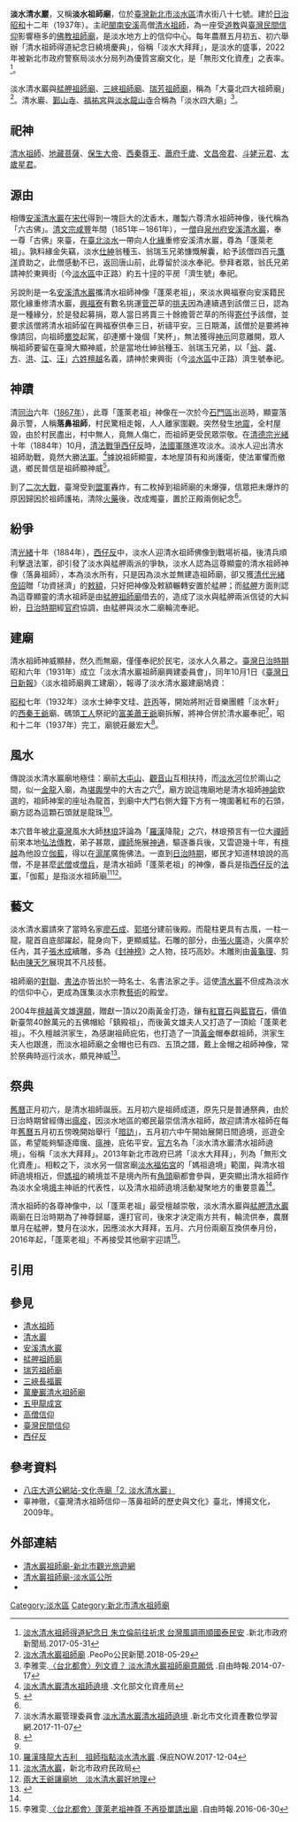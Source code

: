 {{東亞廟宇
| name = 淡水清水巖
| img = file:淡水清水巖.jpg
| img_capt = [[新北市|新北市]][[淡水區|淡水區]]清水祖師廟
| image_width = 260px
| location = [[新北市|新北市]][[淡水區|淡水區]]清水街87號
| god = [[清水祖師|清水祖師]]
| type = 
| struct = 臺灣傳統宮廟
| open_year = 1937年
| cere_date = 農曆五月初六（清水祖師得道日）
| people =
| cultural_collection = 良好
}}

'''淡水清水巖'''，又稱'''淡水祖師廟'''，位於[[臺灣|臺灣]][[新北市|新北市]][[淡水區|淡水區]]清水街八十七號。建於[[台灣日治時期|日治]][[昭和|昭和]]十二年（1937年）。主祀[[閩南|閩南]][[安溪|安溪]]高僧[[清水祖師|清水祖師]]，為一座受[[道教|道教]]與[[臺灣民間信仰|臺灣民間信仰]]影響極多的[[佛教|佛教]][[祖師廟|祖師廟]]，是淡水地方上的信仰中心。每年農曆五月初五、初六舉辦「清水祖師得道紀念日繞境慶典」，俗稱「淡水大拜拜」，是淡水的盛事，2022年被新北市政府警察局淡水分局列為優質宮廟文化，是「無形文化資產」之表率。<ref>[https://www.ntpc.gov.tw/ch/home.jsp?id=28&parentpath=0,6,27&mcustomize=news_view.jsp&dataserno=201705310010&mserno=201309160001 淡水清水祖師得道紀念日 朱立倫前往祈求 台灣風調雨順國泰民安] {{Wayback|url=https://www.ntpc.gov.tw/ch/home.jsp?id=28&parentpath=0,6,27&mcustomize=news_view.jsp&dataserno=201705310010&mserno=201309160001 |date=20210124134813 }}.新北市政府新聞局.2017-05-31</ref>。

淡水清水巖與[[艋舺祖師廟|艋舺祖師廟]]、[[三峽祖師廟|三峽祖師廟]]、[[瑞芳祖師廟|瑞芳祖師廟]]，稱為「大臺北四大祖師廟」<ref>[https://www.peopo.org/news/368243  淡水清水巖祖師廟] {{Wayback|url=https://www.peopo.org/news/368243 |date=20180623193934 }}.PeoPo公民新聞.2018-05-29</ref>。清水巖、[[鄞山寺|鄞山寺]]、[[淡水福佑宮|福祐宮]]與[[淡水龍山寺|淡水龍山寺]]合稱為「淡水四大廟」<ref>李雅雯.[http://news.ltn.com.tw/news/local/paper/796733 〈台北都會〉列文資？ 淡水清水巖祖師廟意願低] {{Wayback|url=http://news.ltn.com.tw/news/local/paper/796733 |date=20180221101228 }}.自由時報.2014-07-17</ref>。

== 祀神 ==
[[清水祖師|清水祖師]]、[[地藏菩薩|地藏菩薩]]、[[保生大帝|保生大帝]]、[[西秦尊王|西秦尊王]]、[[蕭望之|蕭府千歲]]、[[文昌帝君|文昌帝君]]、[[斗姥元君|斗姥元君]]、[[太歲星君|太歲星君]]。

== 源由 ==
相傳[[安溪清水巖|安溪清水巖]]在[[宋代|宋代]]得到一塊巨大的沈香木，雕製六尊清水祖師神像，後代稱為「六古佛」。[[清文宗|清文宗]][[咸豐|咸豐]]年間（1851年－1861年），一[[僧|僧]]自[[泉州府|泉州府]][[安溪清水巖|安溪清水巖]]，奉一尊「古佛」來臺，在[[臺北|臺北]][[淡水區|淡水]]一帶向人[[化緣|化緣]]重修安溪清水巖，尊為「蓬萊老祖」。孰料緣金失竊，淡水[[仕紳|仕紳]]翁種玉、翁瑞玉兄弟慷慨解囊，給予該僧四百元[[鷹洋|鷹洋]]資助之，此僧感動不已，返回唐山前，此尊留於淡水奉祀。參拜者眾，翁氏兄弟請神於東興街（今[[淡水區|淡水區]]中正路）約五十[[坪|坪]]的平房「濟生號」奉祀。

另說則是一名[[安溪清水巖|安溪清水巖]]攜清水祖師神像「蓬萊老祖」，來淡水興福寮向安溪籍民眾化緣重修清水巖，[[興福寮|興福寮]]有數名挑運[[菅芒|菅芒]]草的[[挑夫|挑夫]]因為連續遇到該僧三日，認為是一種緣分，於是發起募捐，眾人當日將賣三十餘擔菅芒草的所得[[寄付|寄付]]予該僧，並要求該僧將清水祖師留在興福寮供奉三日，祈禱平安。三日期滿，該僧於是要將神像請回，向祖師[[擲筊|擲筊]]起駕，卻連擲十幾個「笑杯」，無法獲得[[神示|神示]]同意離開，眾人稱祖師要留在臺灣大顯神威，於是當地仕紳翁種玉、翁瑞玉兄弟，以「[[翁姓|翁]]、[[龚姓|龚]]、[[方姓|方]]、[[洪姓|洪]]、[[江姓|江]]、[[汪姓|汪]]」[[六桂堂|六姓檀越]]名義，請神於東興街（今[[淡水區|淡水區]]中正路）濟生號奉祀。

== 神蹟 ==
清[[同治|同治]]六年（[[1867年|1867年]]），此尊「蓬萊老祖」神像在一次於今[[石門區|石門區]]出巡時，顯靈落鼻示警，人稱'''落鼻祖師'''，村民驚相走報，人人離家圍觀。突然發生[[地震|地震]]，全村屋毀，由於村民盡出，村中無人，竟無人傷亡，而祖師更受民眾崇敬。在[[清德宗|清德宗]][[光緒|光緒]]十年（1884年）10月，[[清法戰爭|清法戰爭]][[西仔反|西仔反]]時，[[法國|法國]][[軍隊|軍隊]]進攻淡水。淡水人迎出清水祖師助戰，竟然大勝[[法軍|法軍]]。<ref name="#1">[https://nchdb.boch.gov.tw/assets/overview/folklore/20130130000002 淡水清水巖清水祖師遶境] {{Wayback|url=https://nchdb.boch.gov.tw/assets/overview/folklore/20130130000002 |date=20200101030345 }}.文化部文化資產局</ref>據說祖師顯靈，本地屋頂有和尚護衛，使法軍懼而撤退，鄉民普信是祖師顯神威<ref name="神明">{{cite journal|author1=黃其豪|title=神明落鼻 傳說預告災厄|url=http://news.ltn.com.tw/news/society/paper/307951|work=自由時報|date=2009-06-02|journal=|access-date=2018-08-02|archive-date=2021-01-24|archive-url=https://web.archive.org/web/20210124134820/https://news.ltn.com.tw/news/society/paper/307951|dead-url=no}}</ref>。

到了[[二次大戰|二次大戰]]，臺灣受到[[盟軍|盟軍]]轟炸，有二枚掉到祖師廟的未爆彈，信眾把未爆炸的原因歸因於祖師護祐，清除[[火藥|火藥]]後，改成燭臺，置於正殿兩側紀念<ref name="神明"/>。

== 紛爭 ==
清[[光緒|光緒]]十年（1884年），[[西仔反|西仔反]]中，淡水人迎清水祖師佛像到戰場祈福，後清兵順利擊退法軍，卻引發了淡水與艋舺兩派的爭執，淡水人認為這尊顯靈的清水祖師神像（落鼻祖師），本為淡水所有，只是因為淡水並無建造祖師廟，卻又獲[[清代|清代]][[光緒帝|光緒帝]][[詔|詔]]贈「功資拯濟」的[[敕額|敕額]]，只好把神像及敕額輾轉安置於艋舺；而[[艋舺|艋舺]]方面則認為這尊顯靈的清水祖師是由[[艋舺祖師廟|艋舺祖師廟]]借去的，造成了淡水與艋舺兩派信徒的大糾紛，[[台灣日治時期|日治時期]]經[[官府|官府]]協調，由艋舺與淡水二廟輪流奉祀。

== 建廟 ==
清水祖師神威顯赫，然久而無廟，僅僅奉祀於民宅，淡水人久慕之。[[臺灣日治時期|臺灣日治時期]]昭和六年（1931年）成立「淡水清水巖祖師廟興建委員會」，同年10月1日《[[臺灣日日新報|臺灣日日新報]]》〈淡水祖師廟興工建廟〉，報導了淡水清水巖建廟鳩資：

{{cquote|淡水街崇祀清水祖師，神靈顯赫，信仰者甚多。惟廟宇係以民家充用，且甚狹窄，故每年祭典之日，參拜者輒擁擠不開，交通為之杜絕。於是該地士商每次提議別建廟宇，以壯觀瞻，然久議未果。者番，幸[[李文珪|李文珪]]氏等熱心鼓舞，擇定廟地，請官批認，遂於中秋前二日，由發起人等，邀集該地有志數十名，開建築磋商會於信用組合樓上，先由管理人陳有生氏起述開會辭，然後選任建築委員，[[許丙|許丙]]氏為委員長，[[汪明燦|汪明燦]]氏為副。其他[[盧阿山|盧阿山]]、[[李文珪|李文珪]]、[[吳傳宗|吳傳宗]]、[[雷俊臣|雷俊臣]]……諸氏，皆為常務委員，即時協議建築諸事宜，滿場贊成通過。建築事務所設於淡水信用組合內，四方善信，有志[[香火錢|寄附]]者，可向該事務所報明-{云}-。}}

[[昭和|昭和]]七年（1932年）淡水士紳李文珪、[[許丙|許丙]]等，開始將附近音樂團體「淡水軒」的[[西秦王爺|西秦王爺]]廟、碼頭[[工人|工人]]祭祀的[[蕭望之|富美蕭王爺]]廟拆解，將神合併於清水巖奉祀<ref>淡水清水巖管理委員會.[http://www.newtaipeiheritage.tw/Item/Detail/56d6c052-bd87-4bb1-b177-308587e53599 淡水清水巖清水祖師遶境] {{Wayback|url=http://www.newtaipeiheritage.tw/Item/Detail/56d6c052-bd87-4bb1-b177-308587e53599 |date=20210124134854 }}.新北市文化資產數位學習網.2017-11-07</ref>，昭和十二年（1937年）完工，廟貌莊嚴宏大<ref name="好廟">{{cite journal|1=|title=廟宇通 淡水清水巖|url=https://miao.temple01.com/about.php?tpl=d10b377|work=臺灣好廟網|journal=|access-date=2018-08-02|archive-date=2021-01-24|archive-url=https://web.archive.org/web/20210124134844/https://miao.temple01.com/about.php?tpl=d10b377|dead-url=no}}</ref>。

== 風水 ==
傳說淡水清水巖廟地極佳：廟前[[大屯山|大屯山]]、[[觀音山_(新北市)|觀音山]]互相扶持，而[[淡水河|淡水河]]位於兩山之間，似一[[金龍|金龍]]入廟，為[[堪輿學|堪輿學]]中的大吉之穴<ref name="好廟"/>，廟方說這塊廟地是清水祖師[[神諭|神諭]]欽選的，祖師神案的座址為龍首，到廟中大門右側大鐘下方有一塊圍著紅布的石頭，廟方認為這顆石頭就是龍珠<ref>[https://bobee.nownews.com/20171204-16129 羅漢降龍大吉利　祖師指點淡水清水巖] {{Wayback|url=https://bobee.nownews.com/20171204-16129 |date=20210124134835 }}.保庇NOW.2017-12-04</ref>。

本穴昔年被[[北臺灣|北臺灣]]風水大師[[林琅|林琅]]評論為「[[羅漢|羅漢]]降龍」之穴，林琅預言有一位大[[禪師|禪師]]前來本地[[弘法|弘法]][[傳教|傳教]]，弟子甚眾，[[禪師|禪師]]施展[[神通|神通]]，驅逐番兵後，又雲遊幾十年，有[[檀越|檀越]]為他設立[[伽藍|伽藍]]，得以在[[滬尾|滬尾]]廣施佛法。一直到[[台灣日治時期|日治時期]]，鄉民才知道林琅說的高僧，不是甚麼[[武僧|武僧]]或[[僧兵|僧兵]]，是清水祖師「蓬萊老祖」的神像，番兵是指[[西仔反|西仔反]]的[[法軍|法軍]]，「伽藍」是指淡水祖師廟<ref>[https://www.ca.ntpc.gov.tw/ImageAndArticle/Details/46?wnd_id=131 淡水清水巖]，新北市政府民政局 </ref><ref>[https://today.line.me/tw/v2/article/07mR7P 兩大王爺讓廟地　淡水清水巖好地理]</ref>。

== 藝文 ==
淡水清水巖請來了當時名家[[廖石成|廖石成]]、[[郭塔|郭塔]]分建前後殿。而龍柱更具有古風，一柱一龍，龍首自底部躍起，龍身向下，更顯威猛。石雕的部分，由[[張火廣|張火廣]]造，火廣卒於任內，其子[[張木成|張木成]]續雕，多為《[[封神榜|封神榜]]》之人物，技巧高妙。木雕則由[[黃龜理|黃龜理]]、剪黏由[[陳天乞|陳天乞]]展現其不凡技藝。

祖師廟的[[對聯|對聯]]、[[書法|書法]]亦皆出於一時名士、名書法家之手。這使[[清水巖|清水巖]]不但成為淡水的信仰中心，更成為匯集淡水宗教[[藝術|藝術]]的殿堂。

2004年[[檀越|檀越]]黃文雄[[還願|還願]]，贈獻一頂以20兩黃金打造，鑲有[[紅寶石|紅寶石]]與[[藍寶石|藍寶石]]，價值新臺幣40餘萬元的五佛帽給「鎮殿祖」，而後黃文雄夫人又打造了一頂給「蓬萊老祖」。不久檀越洪家生，為感謝祖師庇佑，也打造了一頂[[黃金|黃金]]帽奉獻祖師，洪家生夫人也跟進，而淡水祖師廟之金帽也已有四、五頂之譜，戴上金帽之祖師神像，常於祭典時巡行淡水，頗見神威<ref name="金冠">{{cite journal|author1=黃其豪|title=〈台北都會〉淡水文藝節 神明戴金冠|url=http://news.ltn.com.tw/news/local/paper/73482|work=自由時報|date=2006-05-26|journal=|access-date=2018-08-02|archive-date=2021-01-24|archive-url=https://web.archive.org/web/20210124134843/https://news.ltn.com.tw/news/local/paper/73482|dead-url=no}}</ref>。

== 祭典 ==
{{tw monument
|name=淡水清水巖清水祖師遶境
|formername=
|image=
|imagename=
|othername=
|formalname=
|level=民俗
|class=儀式、祭典、節慶
|time=
|destroyed=
|date=
|material= 
|location=新北市淡水區
|when= 每年[[農曆|農曆]]五月初六
|quantity=
|website=
|reg_url=https://nchdb.boch.gov.tw/assets/overview/folklore/20130130000002
}}
[[舊曆|舊曆]]正月初六，是清水祖師誕辰。五月初六是祖師成道，原先只是普通祭典，由於日治時期曾經傳出[[瘟疫|瘟疫]]，因淡水地區的鄉民最崇信清水祖師，故迎請清水祖師在每年[[舊曆|舊曆]]五月初五傍晚開始舉行「[[暗訪|暗訪]]」，五月初六中午開始展開日間遶境，巡遊全區，希望能夠驅逐瘴癘、[[瘟神|瘟神]]，庇佑平安。[[官方|官方]]名為「淡水清水巖清水祖師遶境」，俗稱「淡水大拜拜」。2013年新北市政府已將「淡水大拜拜」，列為「無形文化資產」。相較之下，淡水另一個宮廟[[淡水福佑宮|淡水福佑宮]]的「媽祖遶境」範圍，與清水祖師遶境相近，但[[媽祖|媽祖]]的繞境並不是境內所有[[角頭|角頭]]廟都會參與，更突顯出清水祖師作為淡水全境[[境主|境主]]神祇的代表性，以及清水祖師遶境活動凝聚地方的重要意義<ref name="#1"/>。

清水祖師的各尊神像中，以「蓬萊老祖」最受檀越崇敬，淡水清水巖與[[艋舺清水巖|艋舺清水巖]]兩廟在日治時期為了神尊歸屬，還打官司，後來才決定兩方共有，輪流供奉，農曆單月在艋舺，雙月在淡水，因應淡水大拜拜，五月、六月份兩廟互換供奉月份，2016年起，「蓬萊老祖」不再接受其他廟宇迎請<ref>李雅雯.[http://news.ltn.com.tw/news/local/paper/1006015 〈台北都會〉蓬萊老祖神尊 不再掛單請出廟] {{Wayback|url=http://news.ltn.com.tw/news/local/paper/1006015 |date=20210124134847 }}.自由時報.2016-06-30</ref>。

== 引用 ==
{{Reflist}}

==參見==
*[[清水祖師|清水祖師]]
*[[清水巖|清水巖]]
*[[安溪清水巖|安溪清水巖]]
*[[艋舺祖師廟|艋舺祖師廟]]
*[[瑞芳祖師廟|瑞芳祖師廟]]
*[[三峽長福巖|三峽長福巖]]
*[[萬慶巖清水祖師廟|萬慶巖清水祖師廟]]
*[[五甲龍成宮|五甲龍成宮]]
*[[高僧信仰|高僧信仰]]
*[[臺灣民間信仰|臺灣民間信仰]]
*[[西仔反|西仔反]]

==參考資料==
{{commons category|Tamsui Qingshui Temple}}
*[https://web.archive.org/web/20071202163150/http://www.918.org.tw/temple3/view.asp?id=3 八庄大道公網站-文化寺廟「2. 淡水清水巖」]
*辜神徹，《臺灣清水祖師信仰－落鼻祖師的歷史與文化》臺北，博揚文化，2009年。

==外部連結==
*[https://tour.ntpc.gov.tw/zh-tw/Attraction/Detail?wnd_id=60&id=110432 清水巖祖師廟-新北市觀光旅遊網] {{Wayback|url=https://tour.ntpc.gov.tw/zh-tw/Attraction/Detail?wnd_id=60&id=110432 |date=20210126220233 }}
*[https://www.tamsui.ntpc.gov.tw/content/?parent_id=10218 清水巖祖師廟-淡水區公所] {{Wayback|url=https://www.tamsui.ntpc.gov.tw/content/?parent_id=10218 |date=20210302164135 }}
*{{facebook|Qingzhaocheng|新北市淡水清昭誠祖師會}}


[[Category:淡水區|Category:淡水區]]
[[Category:新北市清水祖師廟|Category:新北市清水祖師廟]]
